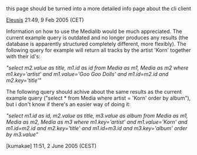 this page should be turned into a more detailed info page about the cli client

[[User:Eleusis|Eleusis]] 21:49, 9 Feb 2005 (CET)


Information on how to use the Medialib would be much appreciated. The current example query is outdated and no longer produces any results (the database is apparently structured completely different, more flexibly). The following query for example will return all tracks by the artist 'Korn' together with their id's:

''"select m2.value as title, m1.id as id from Media as m1, Media as m2 where m1.key='artist' and m1.value='Goo Goo Dolls' and m1.id=m2.id and m2.key='title'"''

The following query should achive about the same results as the current example query ("select * from Media where artist = 'Korn' order by album"), but i don't know if there's an easier way of doing it:

''"select m1.id as id, m2.value as title, m3.value as album from Media as m1, Media as m2, Media as m3 where m1.key='artist' and m1.value='Korn' and m1.id=m2.id and m2.key='title' and m1.id=m3.id and m3.key='album' order by m3.value"''

[kumakae] 11:51, 2 June 2005 (CEST)